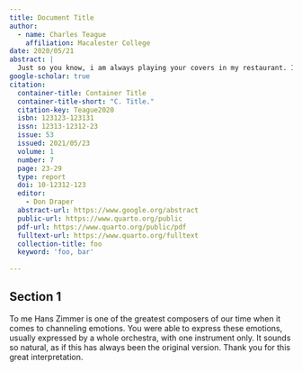 ```yaml
---
title: Document Title
author:
  - name: Charles Teague
    affiliation: Macalester College
date: 2020/05/21
abstract: |
  Just so you know, i am always playing your covers in my restaurant. Its snowing now, everything is calm. Everyone is quiet, drinking their teas and coffees. Fire is burning and the woods are cracking. The river flows below and everyone is looking outside the window. Your covers bring memories to people, it makes them think about life. You sir are not only playing a guitar, you are hitting every single note in our minds. Thank you for your hard work and dedication.
google-scholar: true
citation:
  container-title: Container Title
  container-title-short: "C. Title."
  citation-key: Teague2020
  isbn: 123123-123131
  issn: 12313-12312-23
  issue: 53
  issued: 2021/05/23
  volume: 1
  number: 7
  page: 23-29
  type: report
  doi: 10-12312-123
  editor:
    - Don Draper
  abstract-url: https://www.google.org/abstract
  public-url: https://www.quarto.org/public
  pdf-url: https://www.quarto.org/public/pdf
  fulltext-url: https://www.quarto.org/fulltext
  collection-title: foo
  keyword: 'foo, bar'
  
---
```


## Section 1

To me Hans Zimmer is one of the greatest composers of our time when it comes to channeling emotions. You were able to express these emotions, usually expressed by a whole orchestra, with one instrument only. It sounds so natural, as if this has always been the original version.
Thank you for this great interpretation.